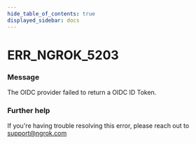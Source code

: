 ```yaml
---
hide_table_of_contents: true
displayed_sidebar: docs
---
```



# ERR_NGROK_5203

### Message
The OIDC provider failed to return a OIDC ID Token.

<ErrorDetails error='err_ngrok_5203' />


### Further help
If you're having trouble resolving this error, please reach out to [support@ngrok.com](mailto:support@ngrok.com?subject=Help%20with%20ERR_NGROK_5203)

